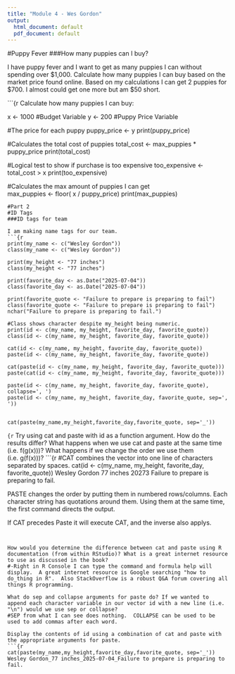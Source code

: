 ```yaml
---
title: "Module 4 - Wes Gordon"
output:
  html_document: default
  pdf_document: default
---
```

#Puppy Fever
###How many puppies can I buy?

I have puppy fever and I want to get as many puppies I can without spending over $1,000.
Calculate how many puppies I can buy based on the market price found online.  Based on my calculations I can get 2 puppies for $700.  I almost could get one more but am $50 short.  

```{r 
Calculate how many puppies I can buy:

x <- 1000 #Budget Variable
y <- 200 #Puppy Price Variable

#The price for each puppy
puppy_price <- y 
print(puppy_price)

#Calculates the total cost of puppies
total_cost <- max_puppies * puppy_price 
print(total_cost)

#Logical test to show if purchase is too expensive
too_expensive <- total_cost > x 
print(too_expensive)
  
#Calculates the max amount of puppies I can get      
max_puppies <- floor( x / puppy_price) 
print(max_puppies)
```
#Part 2
#ID Tags
###ID tags for team

I am making name tags for our team.
```{r 
print(my_name <- c("Wesley Gordon"))
class(my_name <- c("Wesley Gordon"))

print(my_height <- "77 inches")
class(my_height <- "77 inches")

print(favorite_day <- as.Date("2025-07-04"))
class(favorite_day <- as.Date("2025-07-04"))

print(favorite_quote <- "Failure to prepare is preparing to fail")
class(favorite_quote <- "Failure to prepare is preparing to fail")
nchar("Failure to prepare is preparing to fail.")

#Class shows character despite my_height being numeric.
print(id <- c(my_name, my_height, favorite_day, favorite_quote))
class(id <- c(my_name, my_height, favorite_day, favorite_quote)) 

cat(id <- c(my_name, my_height, favorite_day, favorite_quote))
paste(id <- c(my_name, my_height, favorite_day, favorite_quote))

cat(paste(id <- c(my_name, my_height, favorite_day, favorite_quote)))
paste(cat(id <- c(my_name, my_height, favorite_day, favorite_quote)))

paste(id <- c(my_name, my_height, favorite_day, favorite_quote), collapse=', ')
paste(id <- c(my_name, my_height, favorite_day, favorite_quote, sep=', '))


cat(paste(my_name,my_height,favorite_day,favorite_quote, sep='_'))
```
```{r 
```
Try using cat and paste with id as a function argument. How do the results differ? What happens when we use cat and paste at the same time (i.e. f(g(x)))? What happens if we change the order we use them (i.e. g(f(x)))?
```{r 
#CAT combines the vector into one line of characters separated by spaces. 
cat(id <- c(my_name, my_height, favorite_day, favorite_quote))
Wesley Gordon 77 inches 20273 Failure to prepare is preparing to fail.

PASTE changes the order by putting them in numbered rows/columns.  Each character string has quotations around them.  Using them at the same time, the first command directs the output.  

If CAT precedes Paste it will execute CAT, and the inverse also applys.

```


How would you determine the difference between cat and paste using R documentation (from within RStudio)? What is a great internet resource to use as discussed in the book?
#-Right in R Console I can type the command and formula help will display.  A great internet resource is Google searching "how to do_thing in R".  Also StackOverflow is a robust Q&A forum covering all things R programming.

What do sep and collapse arguments for paste do? If we wanted to append each character variable in our vector id with a new line (i.e. "\n") would we use sep or collapse?
#SEP from what I can see does nothing.  COLLAPSE can be used to be used to add commas after each word. 

Display the contents of id using a combination of cat and paste with the appropriate arguments for paste.
```{r
cat(paste(my_name,my_height,favorite_day,favorite_quote, sep='_'))
Wesley Gordon_77 inches_2025-07-04_Failure to prepare is preparing to fail.

```

